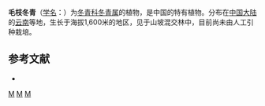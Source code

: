 {{Speciesbox 
| taxon = Ilex dasyclada
| authority = [[吴征镒|C. Y. Wu]] et [[李雅茹|Y. R. Li]]
}}

'''毛枝冬青'''（[[学名|学名]]：{{lang|la|''Ilex dasyclada''}}）为[[冬青科|冬青科]][[冬青属|冬青属]]的植物，是中国的特有植物。分布在[[中国大陆|中国大陆]]的[[云南|云南]]等地，生长于海拔1,600米的地区，见于山坡混交林中，目前尚未由人工引种栽培。

== 参考文献 ==
<div class="references-small">
* {{cite web| url =http://www.bioinfo.cn/db05/KmzwSpecies.php?action=view&id=14106| title =毛枝冬青| work =《中国高等植物数据库全库》| publisher =中国科学院微生物研究所| author =昆明植物研究所| accessdate =2009-02-24| deadurl =yes| archiveurl =https://web.archive.org/web/20160305072602/http://www.bioinfo.cn/db05/KmzwSpecies.php?action=view&id=14106| archivedate =2016-03-05}}
</div>
{{Taxonbar|from=Q11127369}}

[[Category:冬青属|M]]
[[Category:中國特有植物|M]]
[[Category:云南植物|M]]